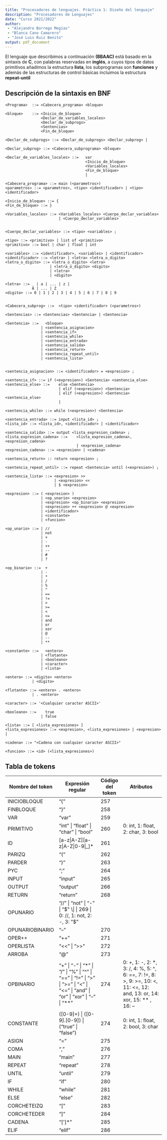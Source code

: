 ```yaml
---
title: "Procesadores de lenguajes. Práctica 1: Diseño del lenguaje"
description: "Procesadores de Lenguajes"
date: "Curso 2021/2022"
author:
 - "Alejandro Borrego Megías"
 - "Blanca Cano Camarero"
 - "José Luis Ruiz Benito"
output: pdf_document
---
```


El lenguaje que describimos a continuación **(BBAAC)** está basado en la sintaxis de **C**, con palabras reservadas en **inglés**, a cuyos tipos de datos primitivos añadimos la estructura **lista**, los subprogramas son **funciones** y además de las estructuras de control básicas incluimos la estructura **repeat-until**


## Descripción de la sintaxis en BNF

```
<Programa>  ::= <Cabecera_programa> <bloque>

<bloque>    ::= <Inicio_de_bloque>
                <Declar_de_variables_locales>
                <Declar_de_subprogs>
                <Sentencias>
                <Fin_de_bloque>

<Declar_de_subprogs> ::= <Declar_de_subprogs> <Declar_subprog> |

<Declar_subprog> ::= <Cabecera_subprograma> <bloque>

<Declar_de_variables_locales> ::=   var
                                    <Inicio_de_bloque>
                                    <Variables_locales>
                                    <Fin_de_bloque>
                                    |

<Cabecera_programa> ::= main (<parametros>)
<parametros> ::= <parametros>, <tipo> <identificador> | <tipo> <identificador>

<Inicio_de_bloque> ::= {
<Fin_de_bloque> ::= }

<Variables_locales> ::= <Variables_locales> <Cuerpo_declar_variables>
                        | <Cuerpo_declar_variables>


<Cuerpo_declar_variables> ::= <tipo> <variables> ;

<tipo> ::= <primitivo> | list of <primitivo>
<primitivo> ::= bool | char | float | int

<variables> ::= <identificador>, <variables> | <identificador>
<identificador> ::= <letra> | <letra> <letra_o_digito>
<letra_o_digito> ::= <letra_o_digito> <letra>
                    | <letra_o_digito> <digito>
                    | <letra>
                    | <digito>

<letra> ::= _ | a | ... | z |
            A | ... | Z
<digito> ::= 0 | 1 | 2 | 3 | 4 | 5 | 6 | 7 | 8 | 9


<Cabecera_subprog> ::=  <tipo> <identificador> (<parametros>)

<Sentencias> ::= <Sentencias> <Sentencia> | <Sentencia>

<Sentencia> ::=   <bloque>
                | <sentencia_asignacion>
                | <sentencia_if> 
                | <sentencia_while>
                | <sentencia_entrada>
                | <sentencia_salida>
                | <sentencia_return>
                | <sentencia_repeat_until>
                | <sentencia_lista>


<sentencia_asignacion> ::= <identificador> = <expresion> ;

<sentencia_if> ::= if (<expresion>) <Sentencia> <sentencia_else>
<sentencia_else> ::=    else <Sentencia>
                        | elif (<expresion>) <Sentencia>
                        | elif (<expresion>) <Sentencia> <sentencia_else>
                        |

<sentencia_while> ::= while (<expresion>) <Sentencia>

<sentencia_entrada> ::= input <lista_id> ;
<lista_id> ::= <lista_id>, <identificador> | <identificador>

<sentencia_salida> ::= output <lista_expresion_cadena> ;
<lista_expresion_cadena> ::=    <lista_expresion_cadena>, <expresion_cadena>
                                | <expresion_cadena>
<expresion_cadena> ::= <expresion> | <cadena>

<sentencia_return> :: return <expresion> ;

<sentencia_repeat_until> ::= repeat <Sentencia> until (<expresion>) ;

<sentencia_lista> ::= <expresion> >> 
                      | <expresion> <<
                      | $ <expresion>

<expresion> ::= ( <expresion> )
                | <op_unario> <expresion>
                | <expresion> <op_binario> <expresion>
                | <expresion> ++ <expresion> @ <expresion>
                | <identificador>
                | <constante>
                | <funcion>

<op_unario> ::= | //
                | not
                | +
                | -
                | ++
                | --
                | #
                | ?

<op_binario> ::=  +
                | -
                | *
                | /
                | %
                | ^
                | ==
                | !=
                | >
                | >=
                | <
                | <=
                | and
                | or
                | xor
                | @
                | --
                | **

<constante> ::=   <entero>
                | <flotante>
                | <booleano>
                | <caracter>
                | <lista>

<entero> ::= <digito> <entero>
            | <digito>

<flotante> ::= <entero> . <entero>
            | . <entero>

<caracter> ::= '<Cualquier caracter ASCII>'

<booleano> ::=    true
                | false

<lista> ::= [ <lista_expresiones> ]
<lista_expresiones> ::= <expresion>, <lista_expresiones> | <expresion> |

<cadena> ::= "<Cadena con cualquier caracter ASCII>"

<funcion> ::= <id> (<lista_expresiones>)

```


## Tabla de tokens

| Nombre del token | Expresión regular | Código del token | Atributos |
|---|---|-|---|
| INICIOBLOQUE  | "{" | 257 | |
| FINBLOQUE  | "}" | 258 | |
| VAR      | "var" | 259 | |
| PRIMITIVO | "int" \| "float" \| "char" \| "bool" | 260 | 0: int, 1: float, 2: char, 3: bool|
| ID         | [a-z\|A-Z][a-z\|A-Z\|0-9\|_]* | 261 | |
| PARIZQ     | "(" | 262 | |
| PARDER     | ")" | 263 | |
| PYC        | ";" | 264 | |
| INPUT        | "input" | 265 | |
| OUTPUT       | "output" | 266 | |
| RETURN     | "return" | 268 | |
| OPUNARIO   | "//" \| "not" \| "-" \| "$" \| | 269 | 0: //, 1: not, 2: -, 3: "$"   
| OPUNARIOBINARIO | "--" | 270  |   
| OPER++ | "++" |  271 |  |     
| OPERLISTA | "<<" \| ">>" |   272 |   
| ARROBA | "@" | 273 |  
| OPBINARIO      | "+" \| "-" \| "*" \| "/" \| "%" \| "^" \| "==" \| "!=" \| ">" \| ">=" \| "<" \| "<=" \| "and" \| "or" \| "xor" \| "--" \| "**" | 274 | 0: +, 1: -, 2: *, 3: /, 4: %, 5: ^, 6: ==, 7: !=, 8: >, 9: >=, 10: <, 11: <=, 12: and, 13: or, 14: xor, 15: ** , 16: --   
| CONSTANTE      | ([0-9]+) \| ([0-9]\.[0-9]) \| ("true" \| "false")  | 274 | 0: int, 1: float, 2: bool, 3: char |
| ASIGN      | "=" | 275 | |
| COMA       | "," | 276 | |
| MAIN       | "main" | 277 | |
| REPEAT         | "repeat" | 278 | |
| UNTIL      | "until" | 279 | |
| IF         | "if" | 280 | |
| WHILE      | "while" | 281 | |
| ELSE       | "else" | 282 | |
| CORCHETEIZQ     | "[" | 283 | |
| CORCHETEDER     | "]" | 284 | |
| CADENA | "[\']*" | 285 |  |  
| ELIF | "elif" | 286 | |    
